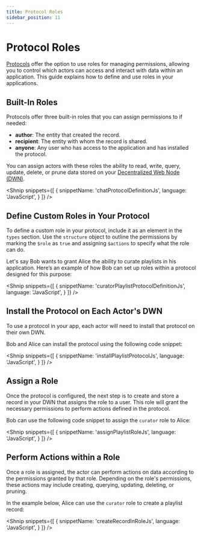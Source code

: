 ```yaml
---
title: Protocol Roles
sidebar_position: 11
---
```


<LanguageSwitcher languages="JavaScript" />

# Protocol Roles

[Protocols](/docs/web5/decentralized-web-nodes/what-are-protocols) offer the option to use roles for managing permissions, allowing you to control which actors can access and interact with data within an application. This guide explains how to define and use roles in your applications.

## Built-In Roles

Protocols offer three built-in roles that you can assign permissions to if needed:

* **author**: The entity that created the record.
* **recipient**: The entity with whom the record is shared.
* **anyone**: Any user who has access to the application and has installed the protocol.

You can assign actors with these roles the ability to read, write, query, update, delete, or prune data stored on your [Decentralized Web Node (DWN)](/docs/web5/decentralized-web-nodes/what-are-dwns).

<Shnip
  snippets={[
    {
      snippetName: 'chatProtocolDefinitionJs',
      language: 'JavaScript',
    }
  ]}
/>


## Define Custom Roles in Your Protocol

To define a custom role in your protocol, include it as an element in the `types` section. 
Use the `structure` object to outline the permissions by marking the `$role` as `true` and assigning `$actions` to specify what the role can do.

Let's say Bob wants to grant Alice the ability to curate playlists in his application. Here’s an example of how Bob can set up roles within a protocol designed for this purpose:

<Shnip
  snippets={[
    {
      snippetName: 'curatorPlaylistProtocolDefinitionJs',
      language: 'JavaScript',
    }
  ]}
/>

## Install the Protocol on Each Actor's DWN

To use a protocol in your app, each actor will need to install that protocol on their own DWN. 

Bob and Alice can install the protocol using the following code snippet:

<Shnip
  snippets={[
    {
      snippetName: 'installPlaylistProtocolJs',
      language: 'JavaScript',
    }
  ]}
/>

## Assign a Role

Once the protocol is configured, the next step is to create and store a record in your DWN that assigns the role to a user. This role will grant the necessary permissions to perform actions defined in the protocol.

Bob can use the following code snippet to assign the `curator` role to Alice:

<Shnip
  snippets={[
    {
      snippetName: 'assignPlaylistRoleJs',
      language: 'JavaScript',
    }
  ]}
/>


## Perform Actions within a Role

Once a role is assigned, the actor can perform actions on data according to the permissions granted by that role. Depending on the role's permissions, these actions may include creating, querying, updating, deleting, or pruning.

In the example below, Alice can use the `curator` role to create a playlist record:

<Shnip
  snippets={[
    {
      snippetName: 'createRecordInRoleJs',
      language: 'JavaScript',
    }
  ]}
/>
